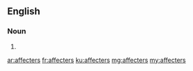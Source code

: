 ==English==

===Noun===
{{head|en}}

# {{plural of|affecter}}

[[ar:affecters]]
[[fr:affecters]]
[[ku:affecters]]
[[mg:affecters]]
[[my:affecters]]